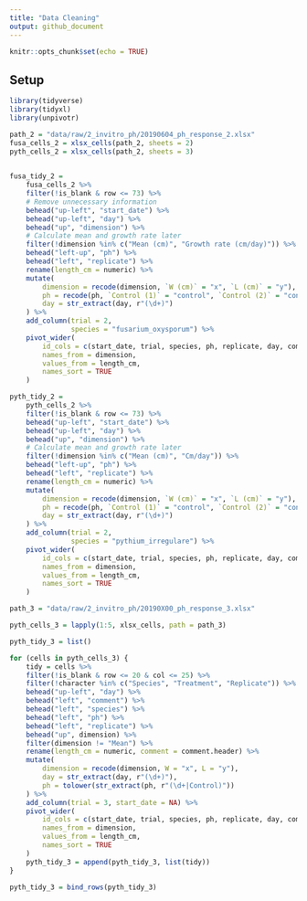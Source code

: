 ---
title: "Data Cleaning"
output: github_document
---

```{r setup, include=FALSE}
knitr::opts_chunk$set(echo = TRUE)
```

## Setup

```{r, message=FALSE}
library(tidyverse)
library(tidyxl)
library(unpivotr)
```

```{r}
path_2 = "data/raw/2_invitro_ph/20190604_ph_response_2.xlsx"
fusa_cells_2 = xlsx_cells(path_2, sheets = 2)
pyth_cells_2 = xlsx_cells(path_2, sheets = 3)
    
```

```{r}
fusa_tidy_2 =
    fusa_cells_2 %>%
    filter(!is_blank & row <= 73) %>%
    # Remove unnecessary information
    behead("up-left", "start_date") %>%
    behead("up-left", "day") %>%
    behead("up", "dimension") %>%
    # Calculate mean and growth rate later
    filter(!dimension %in% c("Mean (cm)", "Growth rate (cm/day)")) %>%
    behead("left-up", "ph") %>%
    behead("left", "replicate") %>%
    rename(length_cm = numeric) %>%
    mutate(
        dimension = recode(dimension, `W (cm)` = "x", `L (cm)` = "y"),
        ph = recode(ph, `Control (1)` = "control", `Control (2)` = "control_2"),
        day = str_extract(day, r"(\d+)")
    ) %>%
    add_column(trial = 2,
               species = "fusarium_oxysporum") %>%
    pivot_wider(
        id_cols = c(start_date, trial, species, ph, replicate, day, comment),
        names_from = dimension,
        values_from = length_cm,
        names_sort = TRUE
    )
```

```{r}
pyth_tidy_2 =
    pyth_cells_2 %>%
    filter(!is_blank & row <= 73) %>%
    behead("up-left", "start_date") %>%
    behead("up-left", "day") %>%
    behead("up", "dimension") %>%
    # Calculate mean and growth rate later
    filter(!dimension %in% c("Mean (cm)", "Cm/day")) %>%
    behead("left-up", "ph") %>%
    behead("left", "replicate") %>%
    rename(length_cm = numeric) %>%
    mutate(
        dimension = recode(dimension, `W (cm)` = "x", `L (cm)` = "y"),
        ph = recode(ph, `Control (1)` = "control", `Control (2)` = "control_2"),
        day = str_extract(day, r"(\d+)")
    ) %>%
    add_column(trial = 2,
               species = "pythium_irregulare") %>%
    pivot_wider(
        id_cols = c(start_date, trial, species, ph, replicate, day, comment),
        names_from = dimension,
        values_from = length_cm,
        names_sort = TRUE
    )
```

```{r}
path_3 = "data/raw/2_invitro_ph/20190X00_ph_response_3.xlsx"

pyth_cells_3 = lapply(1:5, xlsx_cells, path = path_3)
```

```{r}

pyth_tidy_3 = list()

for (cells in pyth_cells_3) {
    tidy = cells %>%
    filter(!is_blank & row <= 20 & col <= 25) %>%
    filter(!character %in% c("Species", "Treatment", "Replicate")) %>%
    behead("up-left", "day") %>%
    behead("left", "comment") %>%
    behead("left", "species") %>%
    behead("left", "ph") %>%
    behead("left", "replicate") %>%
    behead("up", dimension) %>%
    filter(dimension != "Mean") %>%
    rename(length_cm = numeric, comment = comment.header) %>%
    mutate(
        dimension = recode(dimension, W = "x", L = "y"),
        day = str_extract(day, r"(\d+)"),
        ph = tolower(str_extract(ph, r"(\d+|Control)"))
    ) %>%
    add_column(trial = 3, start_date = NA) %>%
    pivot_wider(
        id_cols = c(start_date, trial, species, ph, replicate, day, comment),
        names_from = dimension,
        values_from = length_cm,
        names_sort = TRUE
    )
    pyth_tidy_3 = append(pyth_tidy_3, list(tidy))
}

pyth_tidy_3 = bind_rows(pyth_tidy_3)
```